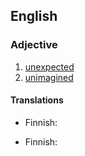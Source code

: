 ==English==

===Adjective===
{{en-adj}}

# [[unexpected]]
# [[unimagined]]

====Translations====
{{trans-top|unexpected}}
* Finnish: {{t+|fi|odottamaton}}
{{trans-mid}}
{{trans-bottom}}

{{trans-top|unimagined}}
* Finnish: {{t|fi|ennalta-arvaamaton}}
{{trans-mid}}
{{trans-bottom}}